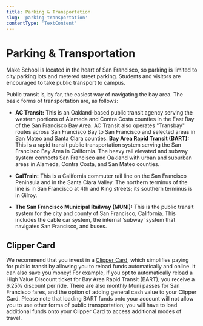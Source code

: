```yaml
---
title: Parking & Transportation
slug: 'parking-transportation'
contentType: 'TextContent'
---
```


# Parking & Transportation

Make School is located in the heart of San Francisco, so parking is limited to city parking lots and
metered street parking. Students and visitors are encouraged to take public transport to campus.

Public transit is, by far, the easiest way of navigating the bay area. The basic forms of
transportation are, as follows:

- **AC Transit:** This is an Oakland-based public transit agency serving the western portions of
  Alameda and Contra Costa counties in the East Bay of the San Francisco Bay Area. AC Transit also
  operates "Transbay" routes across San Francisco Bay to San Francisco and selected areas in San
  Mateo and Santa Clara counties. **Bay Area Rapid Transit (BART):** This is a rapid transit public
  transportation system serving the San Francisco Bay Area in California. The heavy rail elevated
  and subway system connects San Francisco and Oakland with urban and suburban areas in Alameda,
  Contra Costa, and San Mateo counties.

- **CalTrain:** This is a California commuter rail line on the San Francisco Peninsula and in the
  Santa Clara Valley. The northern terminus of the line is in San Francisco at 4th and King streets;
  its southern terminus is in Gilroy.

- **The San Francisco Municipal Railway (MUNI):** This is the public transit system for the city and
  county of San Francisco, California. This includes the cable car system, the internal ‘subway’
  system that navigates San Francisco, and buses.

## Clipper Card

We recommend that you invest in a [Clipper Card](https://www.clippercard.com/), which simplifies
paying for public transit by allowing you to reload funds automatically and online. It can also save
you money! For example, if you opt to automatically reload a High Value Discount ticket for Bay Area
Rapid Transit (BART), you receive a 6.25% discount per ride. There are also monthly Muni passes for
San Francisco fares, and the option of adding general cash value to your Clipper Card. Please note
that loading BART funds onto your account will not allow you to use other forms of public
transportation; you will have to load additional funds onto your Clipper Card to access additional
modes of travel.

